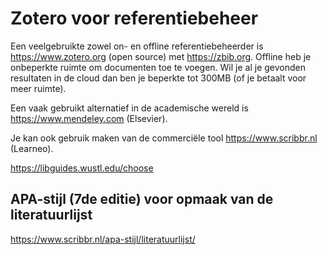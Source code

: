 # Zotero voor referentiebeheer {#sec-tool-zotero}

Een veelgebruikte zowel on- en offline referentiebeheerder is <https://www.zotero.org> (open source) met <https://zbib.org>. 
Offline heb je onbeperkte ruimte om documenten toe te voegen. 
Wil je al je gevonden resultaten in de cloud dan ben je beperkte tot 300MB (of je betaalt voor meer ruimte). 



Een vaak gebruikt alternatief in de academische wereld is <https://www.mendeley.com> (Elsevier). 

Je kan ook gebruik maken van de commerciële tool <https://www.scribbr.nl> (Learneo).



<https://libguides.wustl.edu/choose>

## APA-stijl (7de editie) voor opmaak van de literatuurlijst

<https://www.scribbr.nl/apa-stijl/literatuurlijst/>

